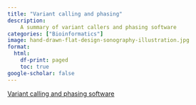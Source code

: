 ```yaml
---
title: "Variant calling and phasing"
description: 
    A summary of variant callers and phasing software 
categories: ["Bioinformatics"]
image: hand-drawn-flat-design-sonography-illustration.jpg
format:
  html:
    df-print: paged
    toc: true
google-scholar: false
---
```


[Variant calling and phasing software](https://github.com/nikhita-damaraju/bioinformatics/blob/main/phasing_resources.md)
